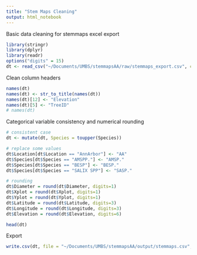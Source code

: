 ```yaml
---
title: "Stem Maps Cleaning"
output: html_notebook
---
```


Basic data cleaning for stemmaps excel export 
```r
library(stringr)
library(dplyr)
library(readr)
options("digits" = 15)
dt <- read_csv("~/Documents/UMBS/stemmapsAA/raw/stemmaps_export.csv", col_types = 'cccccidddddd')
```

Clean column headers
```r
names(dt)
names(dt) <- str_to_title(names(dt))
names(dt)[12] <- "Elevation"
names(dt)[5] <- "TreeID"
# names(dt)
```

Categorical variable consistency and numerical rounding
```r
# consistent case
dt <- mutate(dt, Species = toupper(Species)) 

# replace some values
dt$Location[dt$Location == "AnnArbor"] <- "AA"
dt$Species[dt$Species == "AMSPP."] <- "AMSP."
dt$Species[dt$Species == "BESP"] <- "BESP."
dt$Species[dt$Species == "SALIX SPP"] <- "SASP."

# rounding
dt$Diameter = round(dt$Diameter, digits=1)
dt$Xplot = round(dt$Xplot, digits=1)
dt$Yplot = round(dt$Yplot, digits=1)
dt$Latitude = round(dt$Latitude, digits=3)
dt$Longitude = round(dt$Longitude, digits=3)
dt$Elevation = round(dt$Elevation, digits=6)

head(dt)
```

Export
```r
write.csv(dt, file = "~/Documents/UMBS/stemmapsAA/output/stemmaps.csv", eol = "\r", row.names = FALSE)
```






